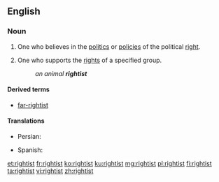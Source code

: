 ==English==

===Noun===
{{en-noun}}

# One who believes in the [[politics]] or [[policy|policies]] of the political [[right]].
# {{cx|in combination|lang=en}} One who supports the [[right]]s of a specified group.
#: ''an animal '''rightist'''''

====Derived terms====
*[[far-rightist]]

====Translations====
{{trans-top|supporter of the political right}}
* Persian: {{t|fa|راست‌گرا|tr=râst-garâ}}
{{trans-mid}}
* Spanish: {{t+|es|derechista|m|f}}
{{trans-bottom}}

[[et:rightist]]
[[fr:rightist]]
[[ko:rightist]]
[[ku:rightist]]
[[mg:rightist]]
[[pl:rightist]]
[[fi:rightist]]
[[ta:rightist]]
[[vi:rightist]]
[[zh:rightist]]
